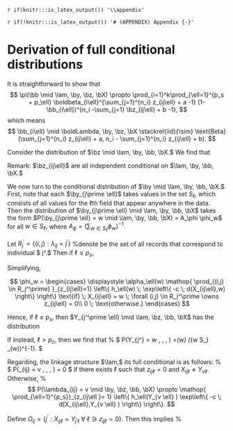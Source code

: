 `r if(knitr:::is_latex_output()) '\\appendix'`

`r if(!knitr:::is_latex_output()) '# (APPENDIX) Appendix {-}'` 

# Derivation of full conditional distributions {#appendix-A}

It is straightforward to show that 
$$
\pi(\bb \mid \lam, \by, \bz, \bX) \propto 
\prod_{i=1}^k\prod_{\ell=1}^{p_s + p_\ell} \boldbeta_{i\ell}^{\sum_{j=1}^{n_i} z_{ij\ell} + a -1} (1-  \bb_{i\ell})^{n_i -\sum_{j=1} \bz_{ij\ell} + b -1}, 
$$ 
which means
$$
\bb_{i\ell} \mid \boldLambda, \by, \bz, \bX  \stackrel{iid}{\sim} \text{Beta}(\sum_{j=1}^{n_i} z_{ij\ell} + a, n_i - \sum_{j=1}^{n_i} z_{ij\ell} + b).
$$

Consider the distribution of $\bz \mid \lam, \by, \bb, \bX.$ We find that 
\begin{itemize}
\item If $\bX_{ij\ell} \neq Y_{\lambda_{ij}\ell},$ then $\bz_{ij\ell} = 1.$
\item  If $\bX_{ij\ell} = Y_{\lambda_{ij}\ell},$ then
\begin{itemize}
\item if $\ell \leq p_s$ (meaning that we have a string field), then
$$
\bz_{ij\ell} = 
\begin{cases}
1 \; \text{w.p. proportional to} \; 
\bb_{i\ell} \; \alpha_\ell(\bX_{ij\ell}) \;  h_\ell(Y_{\lambda_{ij}\ell}) \;  \exp\{ - c d(\bX_{ij\ell},Y_{\lambda_{ij}\ell}) \} \\
0 \; \text{w.p. proportional to} \; 1- \bb_{i\ell} 
\end{cases}
$$


This implies that 
\begin{align*}
\bz \mid \lam, \by, \bb, \bX \sim \text{Bernoulli}\left(
\frac{\bb_{i\ell} \; \alpha_\ell(\bX_{ij\ell} )\;  h_\ell(Y_{\lambda_{ij}\ell}) \;  \exp\{ - c d(\bX_{ij\ell},Y_{\lambda_{ij}\ell}) \} }
{\bb_{i\ell} \; \alpha_\ell(\bX_{ij\ell}) \;  h_\ell(Y_{\lambda_{ij}\ell}) \;  \exp\{ - c d(\bX_{ij\ell},Y_{\lambda_{ij}\ell}) \} + (1- \bb_{i\ell})}
\right).
\end{align*}
\item If $\ell > p_s$ (meaning that $\ell$ is not a string field), then there is no $h_\ell$ term and hence
\begin{align*}
\bz \mid \lam, \by, \bb, \bX \sim \text{Bernoulli}\left(
\frac{\bb_{i\ell} \; \alpha_\ell(\bX_{ij\ell}) \} }
{\bb_{i\ell} \; \alpha_\ell(\bX_{ij\ell})  + (1- \bb_{i\ell})}
\right).
\end{align*}

\end{itemize}
\end{itemize}
Remark: $\bz_{ij\ell}$ are all independent conditional on $\lam, \by, \bb, \bX.$

We now turn to the conditional distribution of $\by \mid \lam, \by, \bb, \bX.$ First, note that each $\by_{j\prime \ell}$ takes values in the set $S_\ell,$ which consists of all values for the $\ell$th field that appear anywhere in the data. Then the distribution of 
$\by_{j\prime \ell} \mid \lam, \by, \bb, \bX$ takes the form 
$P(\by_{j\prime \ell} = w \mid \lam, \by, \bb, \bX) = A_\phi \phi_w$ for all $w \in S_\ell,$ where $A_\phi = \left (\sum_{w \in S_\ell} \phi_w \right) ^{-1}.$\footnote{Both $\phi_w$ and $A_\phi$ depend on both $j\prime$ and $\ell,$ however, for convenience we leave this off.}  

Let $R_j^\prime = \{(i,j) : \lambda_{ij} = j^\prime \}$ 
%denote 
be the set of all records that correspond to individual $ j^\prime.$ Then if $\ell \leq p_s,$

\begin{align*}
\phi_w = \mathop{ \prod_{(i,j) \in R_j^\prime} }_{z_{ij\ell}=1} h_\ell(w) \exp\left\{
-c 
\mathop{\sum_{(i,j) \in R_j^\prime}}_{z_{ij\ell}=1}
d(X_{ij\ell},w)
\right\}
\alpha_\ell(w) \times
\mathop{ \prod_{(i,j) \in R_j^\prime} }_{z_{ij\ell}=0} I(X_{ij\ell} = w).
\end{align*}

Simplifying, 

$$
\phi_w = 
\begin{cases}
\displaystyle
\alpha_\ell(w)  \mathop{ \prod_{(i,j) \in R_j^\prime} }_{z_{ij\ell}=1} 
\left\{
 h_\ell(w)
\;  \exp\left\{
-c \;
d(X_{ij\ell},w)
\right\} 
\right\}
\text{if} \; X_{ij\ell} = w \;  \forall (i,j) \in R_j^\prime  \owns  z_{ij\ell} = 0\\
0 \; \text{otherwise.}
\end{cases}
$$

Hence, if $\ell \leq p_s,$ then $Y_{j^\prime \ell} \mid \lam, \bz, \bb, \bX$ has the distribution
\begin{align*}
P(Y_{j^\prime \ell} = w \mid \lam, \bz, \bb, \bX) = \frac{
\alpha_\ell(w)  \mathop{ \prod_{(i,j) \in R_j^\prime} }_{z_{ij\ell}=1} 
\left\{
 h_\ell(w)
\;  \exp\left\{
-c \;
d(X_{ij\ell},w)
\right\} 
\right\}
}
{
\sum_{w \in S_\ell} \left(
\alpha_\ell(w)  \mathop{ \prod_{(i,j) \in R_j^\prime} }_{z_{ij\ell}=1} 
\left\{
 h_\ell(w)
\;  \exp\left\{
-c \;
d(X_{ij\ell},w)
\right\} 
\right\}
\right)
}.
\end{align*}

If instead, $\ell > p_c,$ then we find that 
%
$
P(Y_{j^\prime \ell} = w \mid \lam, \bz, \bb, \bX) =\alpha_\ell(w)
\left(\sum_{w \in S_\ell} \alpha_\ell(w)\right)^{-1}.
$

Regarding, the linkage structure $\lam,$ its full conditional is as follows: 
%
$
P(\lambda_{ij} = v \mid \by, \bz, \bb, \bX) = 0 
$ if there exists $\ell$ such that $z_{ij\ell} = 0$ and $X_{ij\ell} \neq Y_{v\ell}.$ Otherwise, 
%
$$ P(\lambda_{ij} = v \mid \by, \bz, \bb, \bX) \propto 
 \mathop{ \prod_{\ell=1}^{p_s}}_{z_{ij\ell }= 1}
 \left\{
 h_\ell(Y_{v \ell} )
 \exp\left\{
-c \;
d(X_{ij\ell},Y_{v \ell} )
\right\} 
 \right\}.
 $$
 
Define $\Omega_{ij} = \{j^\prime : X_{ij\ell} =  Y_{j^\prime \ell} \; \forall \; \ell \owns z_{ij\ell} = 0\}.$ Then this implies 
%
\begin{align*}
P(\lambda_{ij} = v \mid \by, \bz, \bb, \bX) =
\frac{
\displaystyle
 \mathop{ \prod_{\ell=1}^{p_s}}_{z_{ij\ell }= 1}
 \left\{
 h_\ell(Y_{v \ell} )
 \exp\left\{
-c \;
d(X_{ij\ell},Y_{v \ell} )
\right\} 
 \right\}
}
{
\sum_{v^\prime \in \Omega_{ij}}
\left\{
\displaystyle
 \mathop{ \prod_{\ell=1}^{p_s}}_{z_{ij\ell }= 1}
 \left\{
 h_\ell(Y_{v \ell} )
 \exp\left\{
-c \;
d(X_{ij\ell},Y_{v \ell} )
\right\} 
 \right\}
\right\}
}.
\end{align*}

